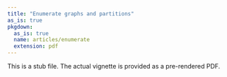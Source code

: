 ```yaml
---
title: "Enumerate graphs and partitions"
as_is: true
pkgdown:
  as_is: true
  name: articles/enumerate
  extension: pdf
---
```


This is a stub file. The actual vignette is provided as a pre-rendered PDF.

